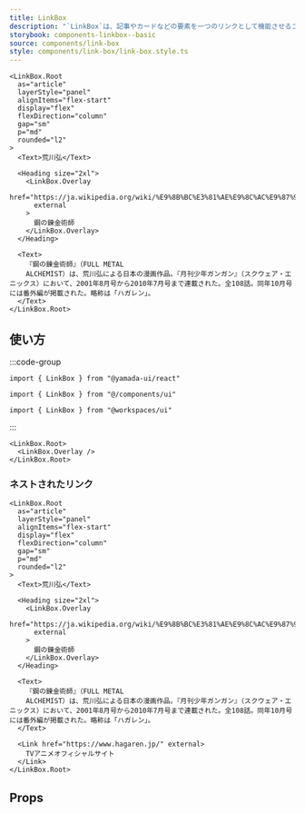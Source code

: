 ```yaml
---
title: LinkBox
description: "`LinkBox`は、記事やカードなどの要素を一つのリンクとして機能させるコンポーネントです。"
storybook: components-linkbox--basic
source: components/link-box
style: components/link-box/link-box.style.ts
---
```


```tsx preview
<LinkBox.Root
  as="article"
  layerStyle="panel"
  alignItems="flex-start"
  display="flex"
  flexDirection="column"
  gap="sm"
  p="md"
  rounded="l2"
>
  <Text>荒川弘</Text>

  <Heading size="2xl">
    <LinkBox.Overlay
      href="https://ja.wikipedia.org/wiki/%E9%8B%BC%E3%81%AE%E9%8C%AC%E9%87%91%E8%A1%93%E5%B8%AB"
      external
    >
      鋼の錬金術師
    </LinkBox.Overlay>
  </Heading>

  <Text>
    『鋼の錬金術師』（FULL METAL
    ALCHEMIST）は、荒川弘による日本の漫画作品。『月刊少年ガンガン』（スクウェア・エニックス）において、2001年8月号から2010年7月号まで連載された。全108話。同年10月号には番外編が掲載された。略称は「ハガレン」。
  </Text>
</LinkBox.Root>
```

## 使い方

:::code-group

```tsx [package]
import { LinkBox } from "@yamada-ui/react"
```

```tsx [alias]
import { LinkBox } from "@/components/ui"
```

```tsx [monorepo]
import { LinkBox } from "@workspaces/ui"
```

:::

```tsx
<LinkBox.Root>
  <LinkBox.Overlay />
</LinkBox.Root>
```

### ネストされたリンク

```tsx preview
<LinkBox.Root
  as="article"
  layerStyle="panel"
  alignItems="flex-start"
  display="flex"
  flexDirection="column"
  gap="sm"
  p="md"
  rounded="l2"
>
  <Text>荒川弘</Text>

  <Heading size="2xl">
    <LinkBox.Overlay
      href="https://ja.wikipedia.org/wiki/%E9%8B%BC%E3%81%AE%E9%8C%AC%E9%87%91%E8%A1%93%E5%B8%AB"
      external
    >
      鋼の錬金術師
    </LinkBox.Overlay>
  </Heading>

  <Text>
    『鋼の錬金術師』（FULL METAL
    ALCHEMIST）は、荒川弘による日本の漫画作品。『月刊少年ガンガン』（スクウェア・エニックス）において、2001年8月号から2010年7月号まで連載された。全108話。同年10月号には番外編が掲載された。略称は「ハガレン」。
  </Text>

  <Link href="https://www.hagaren.jp/" external>
    TVアニメオフィシャルサイト
  </Link>
</LinkBox.Root>
```

## Props

<PropsTable name="link-box" />
